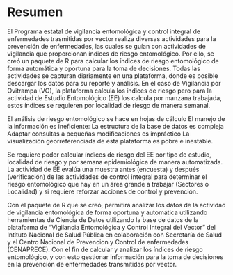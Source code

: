 # Resumen {.unnumbered}

El Programa estatal de vigilancia entomológica y control integral de enfermedades trasmitidas por vector realiza diversas actividades para la prevención de enfermedades, las cuales se guían con actividades de vigilancia que proporcionan índices de riesgo entomológico. Por ello, se creó un paquete de R para calcular los índices de riesgo entomológico de forma automática y oportuna para la toma de decisiones. Todas las actividades se capturan diariamente en una plataforma, donde es posible descargar los datos para su reporte y análisis. En el caso de Vigilancia por Ovitrampa (VO), la plataforma calcula los índices de riesgo pero para la actividad de Estudio Entomológico (EE) los calcula por manzana trabajada, estos índices se requieren 
por localidad de riesgo de manera semanal.

El análisis de riesgo entomológico se hace en hojas de cálculo El manejo de la información es ineficiente: La estructura de la base de datos es compleja Adaptar consultas a pequeñas modificaciones es impráctico La visualización georreferenciada de esta plataforma es pobre e inestable.

Se requiere poder calcular índices de riesgo del EE por tipo de estudio, localidad de riesgo y por semana epidemiológica de manera automatizada.
La actividad de EE evalúa una muestra antes (encuesta) y después (verificación) de las actividades de control integral para determinar el riesgo entomológico 
que hay en un área grande a trabajar (Sectores o Localidad) y si requiere reforzar acciones de control y prevención.

Con el paquete de R que se creó, permitirá analizar los datos de la actividad de vigilancia entomológica de forma oportuna y automática utilizando herramientas de Ciencia de Datos utilizando la base de datos de la plataforma de “Vigilancia Entomológica y Control Integral del Vector” del Intituto Nacional de Salud Pública en colaboración con Secretaría de Salud y el Centro Nacional de Prevencion y Control de enfermedades (CENAPRECE). Con el fin de calcular y analizar los índices de riesgo entomológico, y con esto gestionar información para la toma de decisiones en la prevención de enfermedades transmitidas por vector.


<!-- preguntar como cambiar el titulo de resumen por otra cosa  -->


<!-- analizar la informacion de EE de forma automatizada para apoyar a epudemiologia en la toma de decisiones en la prevención de enfermedades transmitidas por vector -->

<!-- se creo un paquete de R que limpia y da formato a la  basa de datos de EE descargada de plataforma, posterior se calcula los indises de estegomia segun tiempo y lugar requerido ademas que se apoya con la generacion de mapas estaticos o dinamicos se los indices de forma propicia -->



<!-- analizar los datos de la actividad de vigilancia entomológica de forma oportuna y automática utilizando herramientas de Ciencia de Datos utilizando la base de datos de la plataforma de “Vigilancia Entomológica y Control Integral del Vector” del INSTITUTO NACIONAL DE SALUD PÚBLICA en colaboración con Secretaría de Salud y el Centro Nacional de Prevencion y Control de enfermedades (CENAPRECE). Con el fin de calcular y analizar los índices de riesgo entomológico, y con esto gestionar información para la toma de decisiones en la prevención de enfermedades transmitidas por vector. -->

<!-- El análisis de riesgo entomológico se hace en hojas de cálculo El manejo de la información es ineficiente: La estructura de la base de datos es compleja Adaptar consultas a pequeñas modificaciones es impráctico La visualización georreferenciada de esta plataforma es pobre e inestable -->
